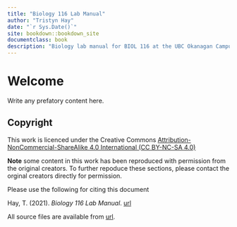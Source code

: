 ```yaml
--- 
title: "Biology 116 Lab Manual"
author: "Tristyn Hay"
date: "`r Sys.Date()`"
site: bookdown::bookdown_site
documentclass: book
description: "Biology lab manual for BIOL 116 at the UBC Okanagan Campus"
---
```


# Welcome {-}

Write any prefatory content here.

## Copyright {-}

This work is licenced under the Creative Commons [Attribution-NonCommercial-ShareAlike 4.0 International (CC BY-NC-SA 4.0)](https://creativecommons.org/licenses/by-nc-sa/4.0/)

**Note** some content in this work has been reproduced with permission from the original creators. To further repoduce these sections, please contact the orginal creators directly for permission.

Please use the following for citing this document

Hay, T. (2021). *Biology 116 Lab Manual*. [url]()

All source files are available from [url]().
